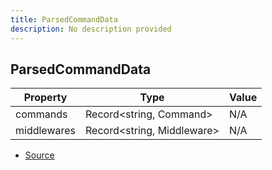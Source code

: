 ```yaml
---
title: ParsedCommandData
description: No description provided
---
```


## ParsedCommandData

| Property | Type | Value |
| ----------- | ----------- | ----------- |
| commands | Record\<string, Command> | N/A |
| middlewares | Record\<string, Middleware> | N/A |


- [Source](https://github.com/underctrl-io/commandkit/blob/e7997746676c2b18be64230c918cb998973d18b5/packages/commandkit/src/app/router/CommandsRouter.ts#L26)